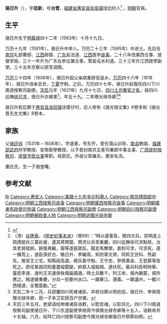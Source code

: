 '''骆日升'''（{{bd|1563年||1621年||L}}），字'''启新'''，号'''台晋'''，[[福建省|福建省]][[惠安县|惠安县]][[张坂镇|张坂镇]]埕边村人<ref>{{cite book|author=惠安县地方志编纂委员会|title=惠安县志|publisher=方志出版社|location=北京市|isbn=7-80122-352-7|url=http://www.fjsq.gov.cn/ShowText.asp?ToBook=3192&index=1878&|edition=第1版|accessdate=2011-06-22|date=1998年7月|archive-url=https://web.archive.org/web/20161023205739/http://www.fjsq.gov.cn/ShowText.asp?ToBook=3192&index=1878&|archive-date=2016-10-23|dead-url=yes}}</ref> 。[[明朝|明朝]]官員。

==生平==
骆日升生于[[明|明]][[嘉靖|嘉靖]]四十二年（1563年）十月十九日。

万历十九年（1591年），骆日升中举人。万历二十三年（1595年）中进士。先后任[[南京|南京]]礼部曹郎、[[江西|江西]]邮督、[[广东|广东]]盐法道、[[江西|江西]]提学[[僉事|僉事]]。二十八年改廣西佥事、提督学政。三十一年升为广东右参议兼佥事，管盐屯水利道。三十三年升江西提學副使，三十五年京察以原官调簡。

[[万历|万历]]三十四年（1606年），骆日升因父亲病重辞官返乡。[[万历|万历]]四十六年（1618年），骆日升母亲去世，[[丁憂|丁憂]]守制。之后，万历四十七年，骆日升起復任四川下川南道按察司副使。[[天启|天启]]元年（1621年）九月十七日，[[四川|四川]][[土司|土司]][[奢安之亂|奢安之亂]]，殺四川巡撫[[徐可求|徐可求]]，骆日升亦被害<ref>（清）[[谷應泰|谷應泰]]，《[[明史紀事本末|明史紀事本末]]》（卷69）：“時以邊事急，徵四方兵，崇明遂上疏請提兵三萬赴援，遣其將樊龍、樊虎以兵至重慶。四川巡撫徐可求點核，汰其老弱發餉，餉復弗繼，龍等遂鼓眾反。龍走馬舞槊，直刺可求，可求死，遂一擁而上，道臣孫好古、駱日升、李繼周，知府章文炳，同知王世科、熊嗣先，推官王三宅，知縣段高選，總兵黃守魁、王守忠，參將萬金、王登爵等皆死之。原任鞏昌同知董盡倫聞變，帥眾入城殺賊，遇伏死。募兵科臣明時舉、臺臣李達、通判王天運俱負傷踰牆遁。時土兵數千，列江岸，城內礮震，城外應之。賊遂據重慶，分兵一扼夔州水口，一踞綦江、遵義，一踞瀘州，一截川西棧道，全蜀震動。”</ref>，年五十九。二年赠光禄寺卿<ref>天启二年十二月，兵部覆四川死难诸臣，并核功罪以明劝惩。骆日升、李继周赠光禄寺卿，荫一子本卫实授百户世袭。</ref><ref>天启三年五月，吏部请给殉难诸臣诰敕，以慰忠魂，以彰风化。四川下川南道按察司副使骆日升、下川东道副使李继周今俱赠光禄寺卿等十五人，诰敕命共十五轴。六月，给阵亡四川按察司副使今赠光禄寺卿骆日升祭葬如例。</ref>

骆日升死后葬于[[惠安县|惠安县]][[洛阳镇|洛阳镇]]涂厝仔村，后人修有《骆光禄文集》6卷本和《骆台晋先生文集》8卷本。

== 家族 ==
父[[骆廷炜|骆廷炜]]（1531年－1606年），字道章，号东乔，曾任潜山训导、[[歙县|歙县]]教諭、[[福建|福建]][[邵武府|邵武府]]府学教授、安南衛學教授，以子貴封南京主客司署郎中事主事、[[广西|广西]][[提刑按察司|提刑按察司]]、[[提督|提督]][[学政|学政]][[佥事|佥事]]等职。母郭氏。外祖父郭廉夫，惠安名流。

妻庄氏，生一子骆奎曙。

== 参考文献 ==
{{reflist}}

{{萬曆二十三年乙未科殿試金榜}}

{{Authority control}}

{{DEFAULTSORT:Luo駱}}
[[Category:骆姓|Ri]]
[[Category:惠安人|Category:惠安人]]
[[Category:萬曆十九年辛卯科舉人|Category:萬曆十九年辛卯科舉人]]
[[Category:南京禮部郎中|Category:南京禮部郎中]]
[[Category:明朝江西按察司僉事|Category:明朝江西按察司僉事]]
[[Category:明朝廣西按察司僉事|Category:明朝廣西按察司僉事]]
[[Category:明朝廣東布政使司參議|Category:明朝廣東布政使司參議]]
[[Category:明朝江西按察司副使|Category:明朝江西按察司副使]]
[[Category:明朝四川按察司副使|Category:明朝四川按察司副使]]
[[Category:明朝被殺害人物|Category:明朝被殺害人物]]
[[Category:明朝追贈光祿寺卿|Category:明朝追贈光祿寺卿]]